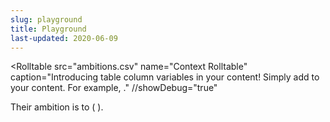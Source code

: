 ```yaml
---
slug: playground
title: Playground
last-updated: 2020-06-09
---
```


<Rolltable name="Fallback Rolltable" src="ambitions.csv" />

<Rolltable
  src="ambitions.csv"
  name="Context Rolltable"
  caption="Introducing table column variables in your content! Simply add <rtColumnTitle /> to your content. For example, <rtAmbition />."
  //showDebug="true"
>
  Their ambition is to <rtAmbition /> (<rtResult />
  ).
</Rolltable>
